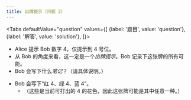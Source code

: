 ```yaml
---
title: 出牌提示（问题 2）
---
```



<BeginnersGuideProgress id="play-clues-question-2" />

<Tabs
  defaultValue="question"
  values={[
    {label: '题目', value: 'question'},
    {label: '解答', value: 'solution'},
  ]}>
<TabItem value="question">

- Alice 提示 Bob 数字 4，仅提示到 4 号位。
- 从 Bob 的角度来看，这一定是一个*出牌提示*。Bob 记录下这张牌的所有可能。
- Bob 会写下什么*笔记*？（请具体说明。）

</TabItem>
<TabItem value="solution">

- Bob 会写下“红 4、绿 4、蓝 4”。
  - （这些是当前可打出的 4 的花色，因此这张牌可能是其中任意一种。）

</TabItem>
</Tabs>

<PlayCluesQuestion2 />

